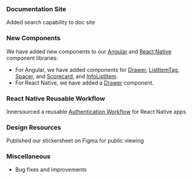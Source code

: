### Documentation Site

Added search capability to doc site

### New Components

We have added new components to our [Angular](https://pxblue-components.github.io/angular) and [React Native](https://pxblue-components.github.io/react-native) component libraries:

-   For Angular, we have added components for [Drawer](https://pxblue-components.github.io/angular-dev/?path=/info/components-drawer--readme), [ListItemTag](https://pxblue-components.github.io/angular-dev/?path=/info/components-list-item-tag--readme), [Spacer](https://pxblue-components.github.io/angular-dev/?path=/info/components-spacer--readme), and
    [Scorecard](https://pxblue-components.github.io/angular-dev/?path=/info/components-score-card--readme), and [InfoListItem](https://pxblue-components.github.io/angular-dev/?path=/info/components-info-list-item--readme).
-   For React Native, we have added a [Drawer](https://pxblue-components.github.io/react-native/?path=/info/components-documentation--drawer) component.

### React Native Reusable Workflow

Innersourced a reusable [Authentication Workflow](https://github.com/pxblue/react-native-workflows) for React Native apps

### Design Resources

Published our stickersheet on Figma for public viewing

### Miscellaneous

-   Bug fixes and improvements
